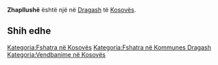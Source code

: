 {{Fshat në 
 | Emri                = Zhapllushë
 | EmriAlt                = 
 | NAME_SHORT_FORM=      
 | NAME_GENERIC=      
 | NAME_SORT_NAME_RO=      ZHAPLLUSHE
 | FULL_NAME_RO = Zhapllushë
 | FULL_NAME_ND_RO=Zhapllushe
 | SORT_NAME_RG=ZHAPLLUSHE
 | FULL_NAME_RG=Zhapllushë
 | FULL_NAME_ND_RG=Zhapllushe
 | SRP_NAME_SHORT_FORM=      
 | SRP_NAME_GENERIC=      
 | SRP_NAME_SORT_NAME_RO=      
 | SRP_FULL_NAME_RO = 
 | SRP_FULL_NAME_ND_RO=
 | SRP_SORT_NAME_RG=
 | SRP_FULL_NAME_RG=
 | SRP_FULL_NAME_ND_RG=
 | Emri (Rasa dhanore) = 
 | Figura              = 
 | Shteti              = Kosovo
 | Komuna              = Dragash
 | Kodi postar         = 
 | Sipërfaqja          = 

 | Popullsia           = 

 | Regj. i popullsisë  = 
 | Dend. e popullsisë  = 
 | Faqja zyrtare       = 
 <!--- Koordinatat ----> 
 | Gjerësia            = 42.130278
 | Gjatësia            = 20.756389
 | Lartësia            = 
}}
'''Zhapllushë''' është një [[]] në [[Dragash]] të [[Kosovës]].

<!-- == Gjeografia == -->
<!-- == Historia == -->
<!-- == Demografia == -->
== Shih edhe ==
{{Komuna Dragash}}
{{Kosovo-Administrata-Cung}}

[[Kategoria:Fshatra në Kosovës]]
[[Kategoria:Fshatra në Kommunes Dragash]]
[[Kategoria:Vendbanime në Kosovës]]